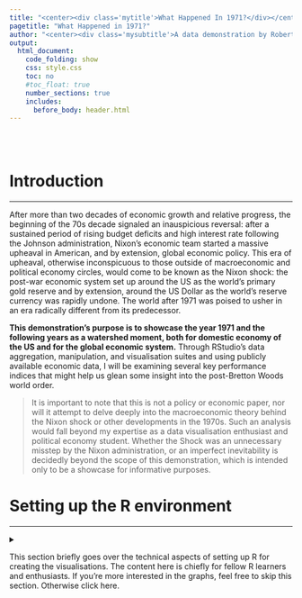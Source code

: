 ```yaml
---
title: "<center><div class='mytitle'>What Happened In 1971?</div></center>"
pagetitle: "What Happened in 1971?"
author: "<center><div class='mysubtitle'>A data demonstration by Robert Duc Bui <br> [Github](https://github.com/robert-mdh-bui) [Twitter](https://twitter.com/robert_b_) [LinkedIn](https://www.linkedin.com/in/robert-bui/)</div></center>"
output:
  html_document:
    code_folding: show
    css: style.css
    toc: no
    #toc_float: true
    number_sections: true
    includes:
      before_body: header.html
---
```


<br><br>

<div class="mycontent">

# Introduction

------------------------------------------------------------------------

After more than two decades of economic growth and relative progress, the beginning of the 70s decade signaled an inauspicious reversal: after a sustained period of rising budget deficits and high interest rate following the Johnson administration, Nixon's economic team started a massive upheaval in American, and by extension, global economic policy. This era of upheaval, otherwise inconspicuous to those outside of macroeconomic and political economy circles, would come to be known as the Nixon shock: the post-war economic system set up around the US as the world's primary gold reserve and by extension, around the US Dollar as the world's reserve currency was rapidly undone. The world after 1971 was poised to usher in an era radically different from its predecessor.

**This demonstration's purpose is to showcase the year 1971 and the following years as a watershed moment, both for domestic economy of the US and for the global economic system.** Through RStudio's data aggregation, manipulation, and visualisation suites and using publicly available economic data, I will be examining several key performance indices that might help us glean some insight into the post-Bretton Woods world order.

> It is important to note that this is not a policy or economic paper, nor will it attempt to delve deeply into the macroeconomic theory behind the Nixon shock or other developments in the 1970s. Such an analysis would fall beyond my expertise as a data visualisation enthusiast and political economy student. Whether the Shock was an unnecessary misstep by the Nixon administration, or an imperfect inevitability is decidedly beyond the scope of this demonstration, which is intended only to be a showcase for informative purposes.

# Setting up the R environment

------------------------------------------------------------------------

<details>

<summary>

This section briefly goes over the technical aspects of setting up R for creating the visualisations. The content here is chiefly for fellow R learners and enthusiasts. If you're more interested in the graphs, feel free to skip this section. Otherwise click here.

</summary>

## Packages

For the graphs in this demonstration, I will be using the *tidyverse* suite of packages for RStudio as the main toolset for data wrangling, cleaning, and visualisation through *ggplot2*. I will also be using *lubridate* for datetime manipulation, *stringr* for string manipulation, *fredr* for direct data fetching through the Federal Reserve Economic Data site provided by the Federal Reserve's API. For aesthetic customisation of the document, I use *patchwork* and *extrafont*.

```r
library(tidyverse)   # RStudio's suite of extended tools.
library(lubridate)   # For datetime manipulation
library(extrafont)   # For custom fonts.
library(fredr)       # For direct data fetching through FRED's API.
library(patchwork)   # For plot tiling.
library(kableExtra)  # For tables
```

## API Key

Should you the reader wish to replicate the plots in this demonstration, keep in mind that the fredr package connects through FRED's API, and thus requires an API key to be set. Here is a sample for the syntax to set an API key, but for your personal use you will need to sign up for a free account with FRED, and set your own API key.

```r
fredr_set_key("xxxxxxxxxxxxxxxxxxxxxxxxxxxxxxxx")
```

```r
fredr_set_key("fe0584c38504eccc993f49fe09fef128")
```

## Colour palette

I will also set a custom colour scale for use throughout different visualisations, for the sake of design continuity. The palettes are defined here, and displayed below. The colours and general design are inspired by vintage book covers by Pelican Books (and others in the same vein) from the 1970s.

![](https://i1.wp.com/www.grapheine.com/wp-content/uploads/2017/07/1970-livres-1.jpg "The Proto-Minimalism of 70s Book Covers")

```r
palette_prim  <- c("#ECA400", 
                   "#006992", 
                   "#b33951")
palette_2nd   <- c("#FFD470", 
                   "#99E2FF",
                   "#DD92A1")
palette_tert  <- c("#FBF6EF",
                   "#0B0A07")
palette_grid  <- c("#768749")

scales::show_col(palette_prim %>% 
                   append(palette_2nd) %>% 
                   append(palette_grid) %>% 
                   append(palette_tert),
                 border = NA)
```

## Custom ggplot2 theme {.tabset .tabset-fade .tabset-pills}

To avoid repetition in constructing the plots, I predefine a custom theme based on ggplot2's *theme_minimal()* here.

### Theme Code

```r
theme_pelican70 <- function () { 
  theme_minimal(base_size=12.5, base_family="Montserrat Light") %+replace%
    theme(
      panel.background      = element_rect(fill = palette_tert[1], colour=NA),
      plot.background       = element_rect(fill = palette_tert[1], colour=NA),
      
      legend.background     = element_rect(fill = "transparent", colour=NA),
      legend.key            = element_rect(fill = "transparent", colour=NA),
      
      plot.margin           = unit(c(t=1,r=1,b=1,l=1),"cm"),
      
      plot.title            = element_text(family = "Newslab Bold",
                                           color = palette_tert[2],
                                           margin = margin(t = 2,
                                                           b = 8,
                                                           unit = "pt")),
      plot.subtitle         = element_text(family = "Newslab",
                                           color = palette_tert[2],
                                           margin = margin(t = 2,
                                                           b = 12,
                                                           unit = "pt")),
      axis.text.y           = element_text(angle = 90,
                                           color=palette_tert[2]),
      axis.text.x           = element_text(color=palette_tert[2]),
      axis.title.x          = element_text(color=palette_tert[2],
                                           face="bold.italic",
                                           margin = margin(t = 2,
                                                           b = 2,
                                                           unit = "pt")),
      axis.title.y          = element_text(color=palette_tert[2],
                                           angle = 90,
                                           face="bold.italic",
                                           margin = margin(t = 2,
                                                           b = 2,
                                                           unit = "pt")),
      strip.text.x          = element_blank(),
      
      panel.grid.major.x    = element_line(linetype = "dotted",
                                           colour = palette_grid),
      panel.grid.major.y    = element_line(linetype = "dotted",
                                           colour = palette_grid),
      panel.grid.minor.x    = element_blank(),
      panel.grid.minor.y    = element_blank(),
      
      plot.caption          = element_text(color=palette_tert[2],
                                           face="italic",
                                           size=7,
                                           hjust = 1,
                                           vjust = 1),
      plot.caption.position = "plot"
    )
}
```

### Plot Example

```r
ggplot(data=mtcars,
       aes(as.factor(gear),mpg,fill=as.factor(gear)))+
  geom_boxplot(col=palette_tert[2])+
  geom_jitter()+
  scale_fill_manual(values = palette_prim)+
  theme_pelican70()+
  labs(title="Example with mtcars dataset: Mileage by gear number",
       x = "Gears",y="Miles per Gallon", fill = "Gears")

```

</detail>

# Domestic Decoupling of the US Economy

------------------------------------------------------------------------

This section focuses chiefly on how most of the economic growth post-71 in the US has been decoupled from the realities of the average American worker.

The shared prosperity following the end of WW2 would have one believe in "a rising tide lifts all boats" - but this seemed to have stopped being true after 1971, especially for the middle class and working class in the US. In this section, we examine the various ways in which the common American worker has not shared in the continued economic growth since what I call the great decoupling that took place around 1971.

## Productivity vs. Wages {.tabset .tabset-fade .tabset-pills}

This first plot is probably the most well known: as much as labour productivity has continued to rise, since the 70s, wages have stagnated when adjusted for inflation. Using data from the Economic Policy Institute, here I recreate the plot of relative percentage rise in productivity for all workers and of hourly wage across the US.

Here, we can see clearly that in the few years after 1971, the general rate of increase for wages fell precipitously while productivity continues its previous trajectory. The growing economy had left the worker behind.

### Plot

```r
knitr::include_graphics("plots/plot_prod_wage.png")
```

### Code

```r
prod_wage <- read_csv("data/productivity_wage.csv") %>%
  mutate_all(funs(str_replace(., "%", ""))) %>%
  mutate_all(funs(str_squish(.))) %>%
  transmute(
    year = as.numeric(Year),
    wage48 = (as.numeric(`Hourly compensation`)+100)/100,
    prod48 = (as.numeric(`Net productivity`)+100)/100
  )

w71 <- prod_wage[prod_wage$year==1971,]$wage48
p71 <- prod_wage[prod_wage$year==1971,]$prod48

prod_wage71 <- prod_wage %>% 
  transmute(
    year = year,
    wage71 = as.numeric(format(round(wage48/w71, 4), nsmall = 4)),
    prod71 = as.numeric(format(round(prod48/p71, 4), nsmall = 4))
  ) %>% 
  filter(year > 1971)

plot_prod_wage <- prod_wage %>%
  pivot_longer(cols = -year,
               names_to = "var",
               values_to = "y") %>%
  mutate(y = (y)) %>%
  ggplot(aes(
    x = year,
    y = y,
    col = var,
    group = var,
    text = paste(sep = "",
                 "Year: ",year,
                 "\n% of 1948: ",y*100,"%")
  )) +
  geom_line(size = 1.25) +
  
  theme_pelican70() +
  scale_color_manual(values = palette_prim) +
  
  scale_x_continuous(breaks = seq(1948, 2018, 8)) +
  scale_y_continuous(labels = scales::percent,
                     breaks = seq(1, 3, 1)) +
  xlim(1945, 2026) +
  
  annotate(
    "text",
    x = max(prod_wage$year),
    y = (prod_wage$wage48 %>% last()) - .5,
    label = "Hourly Wage \nsince '71",
    fontface = 1,
    col = palette_prim[2]
  ) +
  annotate(
    "text",
    x = max(prod_wage$year),
    y = (prod_wage$prod48 %>% last()) - .5,
    label = "Productivity \nsince '71",
    fontface = 1,
    col = palette_prim[1]
  ) +
  
  annotate(
    "point",
    size = 3,
    x = max(prod_wage$year),
    y = (prod_wage$prod48 %>% last()),
    col = palette_prim[1]
  ) +
  annotate(
    "point",
    size = 3,
    x = max(prod_wage$year),
    y = (prod_wage$wage48 %>% last()),
    col = palette_prim[2]
  ) +
  
  annotate(
    "text",
    x = max(prod_wage$year),
    y = (prod_wage$prod48 %>% last()) - .20,
    label = paste("+",
                  ((
                    prod_wage71$prod71 %>% last()
                  ) - 1) * 100,
                  "%",
                  sep = ""),
    fontface = 2,
    size = 5,
    col = palette_prim[1]
  ) +
  annotate(
    "text",
    x = max(prod_wage$year),
    y = (prod_wage$wage48 %>% last()) - .20,
    label = paste("+",
                  ((
                    prod_wage71$wage71 %>% last()
                  ) - 1) * 100,
                  "%",
                  sep = ""),
    fontface = 2,
    size = 5,
    col = palette_prim[2]
  ) +
  
  annotate(
    "segment",
    x = 1971,
    xend = 1971,
    y = .95,
    yend = 3.35,
    linetype = "dashed",
    size = 0.75,
    col = palette_grid
  ) +
  annotate(
    "text",
    x = 1971,
    y = 3.50,
    label = "1971",
    fontface = 2,
    col = palette_grid
  ) +
  
  labs(
    title = "Figure 1: Productivity and hourly wage rise from 1948-2018",
    subtitle = "",
    x = "Year",
    y = "% of 1948 value\n",
    caption = "Data Source: Economic Policy Institute, BLS"
  ) +
  
  theme(legend.position = "none")

ggsave(plot = plot_prod_wage,
       filename = "plots/plot_prod_wage.png",
       h = 5,
       w = 10,
       type = "cairo-png")

```

### Data

```r
read_csv("data/productivity_wage.csv") %>%
  mutate_all(funs(str_replace(., "%", ""))) %>%
  mutate_all(funs(str_squish(.))) %>%
  transmute(
    Year = as.numeric(Year),
    `Hourly Wage` = (as.numeric(`Hourly compensation`)+100)/100,
    `Labour Productivity` = (as.numeric(`Net productivity`)+100)/100
  ) %>% 
  kbl() %>% 
  kable_styling(bootstrap_options = c("striped", "hover", "condensed")) %>% 
  scroll_box(width = "100%", height = "500px")

```

## GDP per Capita vs. Federal Minimum Wage {.tabset .tabset-fade .tabset-pills}

To further demonstrate that prosperity in the economy at large has not trickled down to the working class, this plot shows that while GDP per capita has risen greatly since '71, the inflation-adjusted value of the federal minimum wage level has actually fallen sine 1971.

### Plot

```r
knitr::include_graphics("plots/plot_minwage_gdppc.png")
```

### Code

```r
minwage_gdpcapita <- fredr(
  series_id = "FEDMINNFRWG",
  observation_start = as.Date("1960-01-01"),
  observation_end = as.Date("2019-01-02")
) %>% rbind(
  fredr(
    series_id = "USACPIALLMINMEI",
    observation_start = as.Date("1960-01-01"),
    observation_end = as.Date("2019-01-02")
  )
) %>% 
  pivot_wider(
    id_cols = date,
    names_from = series_id,
    values_from = value
  ) %>% 
  mutate(
    adj_minwage = FEDMINNFRWG/USACPIALLMINMEI*100
  ) %>% 
  filter(month(date) == 1) %>% 
  select(date,adj_minwage) %>% 
  pivot_longer(
    cols = -date,
    names_to = "series_id",
    values_to = "value"
  ) %>% 
  rbind(
    fredr(
      series_id = "A939RX0Q048SBEA",
      observation_start = as.Date("1960-01-01"),
      observation_end = as.Date("2019-01-02")
    )
  ) %>% 
  filter(month(date) == 1) %>% 
  mutate(date = year(date)) %>% 
  group_by(series_id) %>% 
  mutate(
    val_adj = value/first(value)
  ) 

last_val_gdp <- last(minwage_gdpcapita[minwage_gdpcapita$series_id == "A939RX0Q048SBEA",]$val_adj)
last_val_fmw <- last(minwage_gdpcapita[minwage_gdpcapita$series_id == "adj_minwage",]$val_adj)

text_gdp <- paste("+",
                  as.numeric(format(round((last_val_gdp-1)*100, 2), nsmall = 2)),
                  "%",
                  sep = "")
text_fmw <- paste("-",
                  as.numeric(format(round((1-last_val_fmw)*100, 2), nsmall = 2)),
                  "%",
                  sep = "")

plot_minwage_gdppc <- minwage_gdpcapita %>% 
  ggplot(
    aes(
      x = date,
      y = val_adj,
      col = series_id,
      text = paste(sep = "",
                   "Year: ",date,
                   "% of 1960: ",val_adj)
    )
  ) + 
  geom_line(size=1.25)+
  geom_vline(
    xintercept = 1971,
    linetype = "dashed",
    size = 0.75,
    col = palette_grid
  )+
    
  xlim(1960,2032)+
  ylim(1,3.6)+
  
  scale_color_manual(values=palette_prim)+
  scale_y_continuous(labels = scales::percent,
                     breaks = seq(1, 3, 1))+
  theme_pelican70()+
  labs(
    title = "Real GDP per capita vs. Federal minimum wage rise 1960-2019",
    subtitle = "",
    x = "Year",
    y = "% of 1960 value \n",
    caption = "Data Source: FRED"
  ) +

  annotate("point",
           x = 2019,
           y = last_val_gdp,
           col = palette_prim[1],
           size=3)+
  annotate("point",
           x = 2019,
           y = last_val_fmw,
           col = palette_prim[2],
           size=3)+
  
  annotate("text",
           x = 2024,
           y = last_val_gdp+.1,
           label = text_gdp,
           col = palette_prim[1],
           fontface = 2,
           size = 5
  )+
  annotate("text",
           x = 2024,
           y = last_val_fmw+.5,
           label = text_fmw,
           col = palette_prim[2],
           fontface = 2,
           size = 5
  )+
  
  annotate("text",
           x = 2024,
           y = last_val_gdp-.1,
           label = "\n GDP/capita \nsince '71",
           col = palette_prim[1],
           size = 4
  )+
  annotate("text",
           x = 2024,
           y = last_val_fmw+.2,
           label = "\n Adj. Federal \nminimum wage \nsince '71",
           col = palette_prim[2],
           size = 4
  )+
  annotate(
    "text",
    x = 1969,
    y = 3.25,
    label = "1971",
    fontface = 2,
    col = palette_grid
  ) +
  
  theme(legend.position = "none")

ggsave(plot = plot_minwage_gdppc,
       filename = "plots/plot_minwage_gdppc.png",
       h = 5,
       w = 10,
       type = "cairo-png")
```

### Data

```r
fredr(
  series_id = "FEDMINNFRWG",
  observation_start = as.Date("1960-01-01"),
  observation_end = as.Date("2019-01-02")
) %>% rbind(
  fredr(
    series_id = "USACPIALLMINMEI",
    observation_start = as.Date("1960-01-01"),
    observation_end = as.Date("2019-01-02")
  )
) %>% 
  pivot_wider(
    id_cols = date,
    names_from = series_id,
    values_from = value
  ) %>% 
  mutate(
    adj_minwage = FEDMINNFRWG/USACPIALLMINMEI*100
  ) %>% 
  filter(month(date) == 1) %>% 
  select(date,adj_minwage) %>% 
  pivot_longer(
    cols = -date,
    names_to = "series_id",
    values_to = "value"
  ) %>% 
  rbind(
    fredr(
      series_id = "A939RX0Q048SBEA",
      observation_start = as.Date("1960-01-01"),
      observation_end = as.Date("2019-01-02")
    )
  ) %>% 
  filter(month(date) == 1) %>% 
  mutate(date = year(date)) %>% 
  group_by(series_id) %>% 
  mutate(
    val_adj = value/first(value)
  ) %>% 
  pivot_wider(
    id_cols = date,
    names_from = series_id,
    values_from = value
  ) %>% 
  rename(
    Year = date,
    `Adj. Federal Min. Wage` = adj_minwage,
    `Adj. GDP per capita` = A939RX0Q048SBEA
  ) %>% 
  kbl() %>% 
  kable_styling(bootstrap_options = c("striped", "hover", "condensed")) %>% 
  scroll_box(width = "100%", height = "500px")

```

## Corporate Profits vs. Median Household Income {.tabset .tabset-fade .tabset-pills}

An even more dramatic rise can be seen in corporate profits since: aggregate corporate profits after tax has skyrocketed sixfold, but median household income has only doubled in the same time period. Both time series here are adjusted for inflation with a CPI deflator (2018 dollars). Granted, the trajectory for corporate profits is a lot more choppy (especially around the 2008 Global Financial Crisis), even in that era corporate profit still outstrips median household income by more than twice as much.

### Plot

```r
knitr::include_graphics("plots/plot_corp_medincome.png")
```

### Code

```r
corp_medincome <- fredr(
  series_id = "CP",
  observation_start = as.Date("1960-01-01"),
  observation_end = as.Date("2019-01-02")
) %>% rbind(
  fredr(
    series_id = "USACPIALLMINMEI",
    observation_start = as.Date("1960-01-01"),
    observation_end = as.Date("2019-01-02")
  )
) %>% 
  pivot_wider(
    id_cols = date,
    names_from = series_id,
    values_from = value
  ) %>% 
  mutate(
    adj = CP/USACPIALLMINMEI*100
  ) %>% 
  filter(month(date) == 1) %>% 
  select(date,adj) %>% 
  pivot_longer(
    cols = -date,
    names_to = "series_id",
    values_to = "value"
  ) %>% 
  rbind(
    fredr(
      series_id = "MEFAINUSA672N",
      observation_start = as.Date("1960-01-01"),
      observation_end = as.Date("2019-01-02")
    )
  ) %>% 
  filter(month(date) == 1) %>% 
  mutate(date = year(date)) %>% 
  group_by(series_id) %>% 
  mutate(
    val_adj = value/first(value)
  )


last_val_crp <- last(corp_medincome[corp_medincome$series_id == "adj",]$val_adj)
last_val_mhi <- last(corp_medincome[corp_medincome$series_id == "MEFAINUSA672N",]$val_adj)

text_crp <- paste("+",
                  as.numeric(format(round((last_val_crp-1)*100, 2), nsmall = 2)),
                  "%",
                  sep = "")
text_mhi <- paste("+",
                  as.numeric(format(round((last_val_mhi-1)*100, 2), nsmall = 2)),
                  "%",
                  sep = "")

plot_corp_medincome <- corp_medincome %>% 
  ggplot(
    aes(
      x = date,
      y = val_adj,
      col = series_id
    )
  ) + 
  geom_line(size=1.25)+
  geom_vline(
    xintercept = 1971,
    linetype = "dashed",
    size = 0.75,
    col = palette_grid
  )+
    
  xlim(1960,2032)+
  ylim(1,3.6)+
  
  scale_color_manual(values=palette_prim)+
  scale_y_continuous(labels = scales::percent)+
  theme_pelican70()+
  labs(
    title = "Adjusted corporate profits vs. median household income 1960-2019",
    subtitle = "",
    x = "Year",
    y = "% of 1960 value \n",
    caption = "Data Source: FRED"
  ) +

  annotate("point",
           x = 2019,
           y = last_val_crp,
           col = palette_prim[1],
           size=3)+
  annotate("point",
           x = 2019,
           y = last_val_mhi,
           col = palette_prim[2],
           size=3)+
  
  annotate("text",
           x = 2025,
           y = last_val_crp+.2,
           label = text_crp,
           col = palette_prim[1],
           fontface = 2,
           size = 5
  )+
  annotate("text",
           x = 2024,
           y = last_val_mhi+.39,
           label = text_mhi,
           col = palette_prim[2],
           fontface = 2,
           size = 5
  )+
  
  annotate("text",
           x = 2025,
           y = last_val_crp-.2,
           label = "\n Corporate Profits \nsince '71",
           col = palette_prim[1],
           size = 4
  )+
  annotate("text",
           x = 2024,
           y = last_val_mhi-.21,
           label = "\n Median \nHousehold income \nsince '71",
           col = palette_prim[2],
           size = 4
  )+
  annotate(
    "text",
    x = 1969,
    y = 7,
    label = "1971",
    fontface = 2,
    col = palette_grid
  ) +
  
  theme(legend.position = "none")

ggsave(plot = plot_corp_medincome,
       filename = "plots/plot_corp_medincome.png",
       h = 5,
       w = 10,
       type = "cairo-png")
```

### Data

```r
fredr(
  series_id = "CP",
  observation_start = as.Date("1960-01-01"),
  observation_end = as.Date("2019-01-02")
) %>% rbind(
  fredr(
    series_id = "USACPIALLMINMEI",
    observation_start = as.Date("1960-01-01"),
    observation_end = as.Date("2019-01-02")
  )
) %>% 
  pivot_wider(
    id_cols = date,
    names_from = series_id,
    values_from = value
  ) %>% 
  mutate(
    adj = CP/USACPIALLMINMEI*100
  ) %>% 
  filter(month(date) == 1) %>% 
  select(date,adj) %>% 
  pivot_longer(
    cols = -date,
    names_to = "series_id",
    values_to = "value"
  ) %>% 
  rbind(
    fredr(
      series_id = "MEFAINUSA672N",
      observation_start = as.Date("1960-01-01"),
      observation_end = as.Date("2019-01-02")
    )
  ) %>% 
  filter(month(date) == 1) %>% 
  mutate(date = year(date)) %>% 
  group_by(series_id) %>% 
  mutate(
    val_adj = value/first(value)
  ) %>% 
  pivot_wider(
    id_cols = date,
    names_from = series_id,
    values_from = value
  ) %>% 
  rename(
    Year = date,
    `Corporate Profits After Tax (billions)` = adj,
    `Real Median Family Income` = MEFAINUSA672N
  ) %>% 
  kbl() %>% 
  kable_styling(bootstrap_options = c("striped", "hover", "condensed")) %>% 
  scroll_box(width = "100%", height = "500px")

```

## Wage Labour Hours to buy into Stock Market Indices {.tabset .tabset-fade .tabset-pills}

Without government pension programmes, US workers often rely on retirement accounts to prepare for the future. A large amount of this capital stored in retirement accounts (401k, etc.), a large portion of which is distributed into major market indices, such as the Dow Jones Industrial Average (\^DJI), the S&P 500 (\^GSPC), or the Russell 2000 (\^RUT). But when corporate profitability is high compared to hourly wage, the average worker might have had a more difficult time hitching themselves to the profit ride that the stock market has been riding on. Here, I decided to base my analysis on how many hours it would take for a worker to buy the value of the S&P 500 - mostly because the S&P 500 and its derivative products have had a history of being a popular investment.

Admittedly the trend reversal here appears to be delayed - at least a couple of years after 1971 itself. Still, I believe this trend still fits with the overall theme: since the 70s, the average worker has had to work nearly ten times the amount of hours to buy into the most popular investment instrument.

### Plot

```r
knitr::include_graphics("plots/plot_sp500.png")
```

### Code

Here I call two extra packages called *tidyquant* and *quantmod* to fetch and manipulate stock market data.

```r
library(tidyquant)
library(quantmod)

sp500 <- read_csv("data/avg_hourly_earning.csv") %>% 
  pivot_longer(cols = -Year,
               names_to = "month",
               values_to ="value") %>% 
  mutate(rtime = paste("01",month,Year,sep=" "),
         date = dmy(rtime),
         series_id = "avg_hourly_wage") %>% 
  select(date,series_id,value) %>% 
  rbind(
  fredr(
    series_id = "USACPIALLMINMEI",
    observation_start = as.Date("1960-01-01"),
    observation_end = as.Date("2019-01-02")
  )
) %>% 
  mutate(series_id = ifelse(series_id == "USACPIALLMINMEI", "cpi",series_id)) %>% 
  pivot_wider(
    id_cols = date,
    names_from = series_id,
    values_from = value
  ) %>% 
  mutate(wage = avg_hourly_wage * cpi / 100) %>% 
  select(date,wage) %>% 
  filter(!is.na(wage)) %>% 
  left_join(getSymbols("^GSPC",
           from = "1964-01-01",
           to = "2019-01-01",
           src = "yahoo",
           auto.assign=F) %>% 
  as.data.frame() %>% 
  rownames_to_column("date") %>% 
  select(date,sp500 = GSPC.Close) %>% 
  mutate(date = as.Date(date),
         year = year(date),
         month = month(date)) %>% 
  group_by(year,month) %>% 
  summarise(sp500 = first(sp500)) %>% 
  ungroup() %>% 
  mutate(date = paste(year,month,"01",sep="-") %>% ymd(),
            sp500 = sp500) %>% 
  select(date,sp500)) %>% 
  mutate(hour_to_buy = sp500/wage) 

plot_sp500 <- sp500 %>% 
  ggplot(
    aes(
      x = date,
      y = hour_to_buy
    )
  )+
  geom_smooth(col   = palette_prim[2],
              fill  = palette_2nd[2],
              size  = 1.6,
              alpha = .75)+
  geom_line(col  = palette_prim[3],
            size = 1.25)+
  geom_vline(
    xintercept = 1971,
    linetype = "dashed",
    size = 0.75,
    col = palette_grid
  )+
  theme_pelican70()+
  labs(
    title = "Hours to buy the S&P 500 1964-2019",
    subtitle = "(with Loess smoothed trendline)",
    x = "Year",
    y = "Hours\n",
    caption = "Data Source: Yahoo Finance, BLS”"
  ) + 
  theme(legend.position = "none")+
  annotate(
    "text",
    x = as.Date("1972-12-01"),
    y = 300,
    label = "1971",
    fontface = 2,
    col = palette_grid
  )

ggsave(plot = plot_sp500,
       filename = "plots/plot_sp500.png",
       h = 5,
       w = 10,
       type = "cairo-png")
```

### Data

```r
read_csv("data/avg_hourly_earning.csv") %>% 
  pivot_longer(cols = -Year,
               names_to = "month",
               values_to ="value") %>% 
  mutate(rtime = paste("01",month,Year,sep=" "),
         date = dmy(rtime),
         series_id = "avg_hourly_wage") %>% 
  select(date,series_id,value) %>% 
  rbind(
  fredr(
    series_id = "USACPIALLMINMEI",
    observation_start = as.Date("1960-01-01"),
    observation_end = as.Date("2019-01-02")
  )
) %>% 
  mutate(series_id = ifelse(series_id == "USACPIALLMINMEI", "cpi",series_id)) %>% 
  pivot_wider(
    id_cols = date,
    names_from = series_id,
    values_from = value
  ) %>% 
  mutate(wage = avg_hourly_wage * cpi / 100) %>% 
  select(date,wage) %>% 
  filter(!is.na(wage)) %>% 
  left_join(quantmod::getSymbols("^GSPC",
           from = "1964-01-01",
           to = "2019-01-01",
           src = "yahoo",
           auto.assign=F) %>% 
  as.data.frame() %>% 
  rownames_to_column("date") %>% 
  select(date,sp500 = GSPC.Close) %>% 
  mutate(date = as.Date(date),
         year = year(date),
         month = month(date)) %>% 
  group_by(year,month) %>% 
  summarise(sp500 = first(sp500)) %>% 
  ungroup() %>% 
  mutate(date = paste(year,month,"01",sep="-") %>% ymd(),
            sp500 = sp500) %>% 
  select(date,sp500)) %>% 
  mutate(hour_to_buy = sp500/wage) %>% 
  transmute(`Year & Month` = paste(year(date),month(date),sep="-"),
            `Avg. Nominal Hourly Wage for Nonmanagement Workers` = wage,
            `S&P500 Nominal Value` = sp500,
            `Labour Hours to Buy S&P500` = hour_to_buy
            ) %>% 
  kbl() %>% 
  kable_styling(bootstrap_options = c("striped", "hover", "condensed")) %>% 
  scroll_box(width = "100%", height = "500px")
```

## CEO-to-worker Compensation Ratio {.tabset .tabset-fade .tabset-pills}

And this precipitous increase in corporate profits and valuation, having not trickled down to the middle class, appears to have mostly gone to the corporate executives of America. While in the 60s and early 70s, a CEO only earned about 20x to 25x the amount their worker did, this ratio skyrocketed to more 320 by 2019. This change may not have taken place dramatically in the year 1971, but it can be argued that the decade following '71 was a long process of trend reversal from relative parity to the outsized ratio of modern America.

### Plot

```r
knitr::include_graphics("plots/plot_ceo_ratio.png")
```

### Code

```r
plot_ceo_ratio <- read_csv("data/ceo_comp.csv") %>% 
  mutate(
    realized = realized %>% str_extract("^\\d+.{0,1}\\d+") %>% as.numeric()
  ) %>% 
  ggplot(
    aes(
      x = year,
      y = realized
    )
  )+
  geom_smooth(col   = palette_prim[2],
              fill  = palette_2nd[2],
              size  = 1.6,
              alpha = .75)+
  geom_line(col  = palette_prim[3],
            size = 1.25)+
  geom_vline(
    xintercept = 1971,
    linetype = "dashed",
    size = 0.75,
    col = palette_grid
  )+
  theme_pelican70()+
  labs(
    title = "CEO-worker compensation ratio 1965-2019",
    subtitle = "(with Loess smoothed trendline)",
    x = "Year",
    y = "Ratio\n",
    caption = "Data Source: Economic Policy Institute”"
  ) +
  annotate(
    "text",
    x = 1969,
    y = 350,
    label = "1971",
    fontface = 2,
    col = palette_grid
  ) +
  theme(legend.position = "none")

ggsave(plot = plot_ceo_ratio,
       filename = "plots/plot_ceo_ratio.png",
       h = 5,
       w = 10,
       type = "cairo-png")
```

### Data

```r
read_csv("data/ceo_comp.csv") %>% 
  transmute(
    Year = as.numeric(year),
    `Realized Compensation Ratio` = realized %>% str_extract("^\\d+.{0,1}\\d+") %>% as.numeric()
  ) %>% 
  kbl() %>% 
  kable_styling(bootstrap_options = c("striped", "hover", "condensed")) %>% 
  scroll_box(width = "100%", height = "500px")

```

## Inequality 1: Gini Index {.tabset .tabset-fade .tabset-pills}

Unsurprisingly this previous pattern has corresponded with an increase in the Gini Index, measuring household income inequality. Here it is clear through the smoothed trendline that the years around 1971 were the bottom of the valley that signalled a trend reversal towards the massive inequality in modern America.

> +----------------------------------------------------------------------------------------------------------------------------------------------------------------------------------------------------------------------+
> | Definition of the Gini Index, from the OECD:                                                                                                                                                                         |
> |                                                                                                                                                                                                                      |
> | The Gini index measures the extent to which the distribution of income (or, in some cases, consumption expenditure) among individuals or households within an economy deviates from a perfectly equal distribution.\ |
> | \                                                                                                                                                                                                                    |
> | The Gini index measures the area between the Lorenz curve and the hypothetical line of absolute equality, expressed as a percentage of the maximum area under the line.\                                             |
> | \                                                                                                                                                                                                                    |
> | A Gini index of zero represents perfect equality and 1.00, perfect inequality.                                                                                                                                        |
> +----------------------------------------------------------------------------------------------------------------------------------------------------------------------------------------------------------------------+

### Plot

```r
knitr::include_graphics("plots/plot_gini.png")
```

### Code

```r
gini <- fredr(
  series_id = "GINIALLRF",
  observation_start = as.Date("1800-01-01"),
  observation_end = as.Date(Sys.Date())
) 

plot_gini <- gini %>% 
  mutate(date = year(date)) %>% 
  ggplot(
    aes(
      x = date,
      y = value
    )
  ) + 
  geom_smooth(col   = palette_prim[2],
              fill  = palette_2nd[2],
              size  = 1.25,
              alpha = .75)+
  geom_line(col  = palette_prim[3],
            size = 1.25)+
  geom_vline(
    xintercept = 1971,
    linetype = "dashed",
    size = 0.75,
    col = palette_grid
  )+
  theme_pelican70()+
  labs(
    title = "Gini Index of Household Income Inequality 1947-2018",
    subtitle = "(with Loess smoothed trendline)",
    x = "Year",
    y = "Gini Coefficient \n",
    caption = "Data Source: FRED"
  ) +
  annotate(
    "text",
    x = 1969,
    y = 0.46,
    label = "1971",
    fontface = 2,
    col = palette_grid
  ) +
  
  theme(legend.position = "none")

ggsave(plot = plot_gini,
       filename = "plots/plot_gini.png",
       h = 5,
       w = 10,
       type = "cairo-png")
```

### Data

```r
fredr(
  series_id = "GINIALLRF",
  observation_start = as.Date("1800-01-01"),
  observation_end = as.Date(Sys.Date())
) %>% 
  mutate(date = year(date)) %>% 
  transmute(
    Year = as.numeric(date),
    `Gini Coeffcient` = value
  ) %>% 
  kbl() %>% 
  kable_styling(bootstrap_options = c("striped", "hover", "condensed")) %>% 
  scroll_box(width = "100%", height = "500px")

```

## Inequality 2: Top 10% as share of total income {.tabset .tabset-fade .tabset-pills}

In a similar pattern, while in the post-war era, the top 10% of earners in America accounted for an unprecedentedly small proportion of total income, this proportion started to increase dramatically again, with the trend reversal beginning around 1971. Data here is taken from Saez and Piketty's original research.

### Plot

```r
knitr::include_graphics("plots/plot_top10_incomeshare.png")
```

### Code

```r
plot_top10_incomeshare <- read_csv("data/fct_income_distro.csv") %>% 
  select(year,top10) %>% 
  pivot_longer(
    cols = -year,
    names_to = "pop",
    values_to = "share"
  ) %>% 
  ggplot(
    aes(
      x = year,
      y = share,
      col = pop
    )
  )+
  geom_smooth(col   = palette_prim[2],
              fill  = palette_2nd[2],
              size  = 1.6,
              alpha = .75)+
  geom_line(size = 1.25,
            col = palette_prim[3])+
  geom_vline(
    xintercept = 1971,
    linetype = "dashed",
    size = 0.75,
    col = palette_grid
  )+
  theme_pelican70()+
  scale_x_continuous(breaks = seq(1900,2020,20))+
  scale_y_continuous(labels = scales::percent)+
  labs(
    title = "Share of total income by top 10% earners 1917-1998",
    subtitle = "(with Loess smoothed trendline)",
    x = "Year",
    y = "% Share of total \n",
    caption = "Data Source: Piketty and Saez, 2003”"
  ) +
  annotate(
    "text",
    x = 1968,
    y = 0.49,
    label = "1971",
    fontface = 2,
    col = palette_grid
  ) +
  theme(legend.position = "none")

ggsave(plot = plot_top10_incomeshare,
       filename = "plots/plot_top10_incomeshare.png",
       h = 5,
       w = 10,
       type = "cairo-png")
```

### Data

```r

read_csv("data/fct_income_distro.csv") %>%
  rename(
    Year = year,
    `Top 10%` = top10,
    `Top 5%` = top5,
    `Top 1%` = top1,
    `Top 0.5%` = top.5,
    `Top 0.1%` = top.1,
    `Top 0.01%` = top.01
  ) %>% 
  kbl() %>% 
  kable_styling(bootstrap_options = c("striped", "hover", "condensed")) %>% 
  scroll_box(width = "100%", height = "500px")

```





<br><br><br>

</div>

